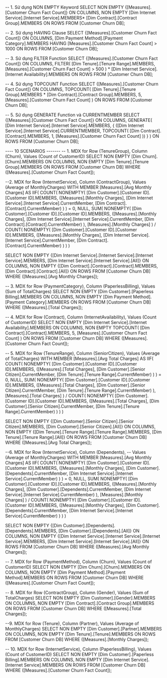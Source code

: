 ﻿-- 1. Sử dụng NON EMPTY Keyword
SELECT
    NON EMPTY {[Measures].[Customer Churn Fact Count]} ON COLUMNS,
    NON EMPTY [Dim Internet Service].[Internet Service].MEMBERS*
              [Dim Contract].[Contract Group].MEMBERS ON ROWS
FROM [Customer Churn DB];

-- 2. Sử dụng HAVING Clause
SELECT
    {[Measures].[Customer Churn Fact Count]} ON COLUMNS,
    [Dim Payment Method].[Payment Category].MEMBERS
        HAVING [Measures].[Customer Churn Fact Count] > 1000 ON ROWS
FROM [Customer Churn DB];

-- 3. Sử dụng FILTER Function
SELECT
    {[Measures].[Customer Churn Fact Count]} ON COLUMNS,
    FILTER(
        [Dim Tenure].[Tenure Range].MEMBERS,
        [Measures].[Customer Churn Fact Count] > 500
    ) * [Dim Internet Service].[Internet Availability].MEMBERS ON ROWS
FROM [Customer Churn DB];

-- 4. Sử dụng TOPCOUNT Function
SELECT
    {[Measures].[Customer Churn Fact Count]} ON COLUMNS,
    TOPCOUNT(
        [Dim Tenure].[Tenure Group].MEMBERS *
        [Dim Contract].[Contract Group].MEMBERS,
        5,
        [Measures].[Customer Churn Fact Count]
    ) ON ROWS
FROM [Customer Churn DB];

-- 5. Sử dụng GENERATE Function và CURRENTMEMBER
SELECT
    {[Measures].[Customer Churn Fact Count]} ON COLUMNS,
    GENERATE(
        [Dim Internet Service].[Internet Service].MEMBERS,
        {
            ([Dim Internet Service].[Internet Service].CURRENTMEMBER,
             TOPCOUNT(
                 [Dim Contract].[Contract].MEMBERS,
                 1,
                 [Measures].[Customer Churn Fact Count]
             ))
        }
    ) ON ROWS
FROM [Customer Churn DB];

---- 10 SCENARIOS -------
-- 1. MDX for Row (TenureGroup), Column (Churn), Values (Count of CustomerID)
SELECT
    NON EMPTY [Dim Churn].[Churn].MEMBERS ON COLUMNS,
    NON EMPTY [Dim Tenure].[Tenure Group].MEMBERS ON ROWS
FROM [Customer Churn DB]
WHERE ([Measures].[Customer Churn Fact Count]);


--2. MDX for Row (InternetService), Column (ContractGroup), Values (Average of MonthlyCharges)
WITH 
MEMBER [Measures].[Avg Monthly Charges] AS
    IIF(
        COUNT(
            NONEMPTY(
                [Dim Customer].[Customer ID].[Customer ID].MEMBERS,
                ([Measures].[Monthly Charges],
                 [Dim Internet Service].[Internet Service].CurrentMember,
                 [Dim Contract].[Contract].CurrentMember)
            )
        ) = 0,
        NULL,
        SUM(
            NONEMPTY(
                [Dim Customer].[Customer ID].[Customer ID].MEMBERS,
                ([Measures].[Monthly Charges],
                 [Dim Internet Service].[Internet Service].CurrentMember,
                 [Dim Contract].[Contract].CurrentMember)
            ),
            [Measures].[Monthly Charges]
        ) /
        COUNT(
            NONEMPTY(
                [Dim Customer].[Customer ID].[Customer ID].MEMBERS,
                ([Measures].[Monthly Charges],
                 [Dim Internet Service].[Internet Service].CurrentMember,
                 [Dim Contract].[Contract].CurrentMember)
            )
        )
    )

SELECT
    NON EMPTY 
        {[Dim Internet Service].[Internet Service].[Internet Service].MEMBERS, [Dim Internet Service].[Internet Service].[All]} ON COLUMNS,
    NON EMPTY 
        {[Dim Contract].[Contract].[Contract].MEMBERS, [Dim Contract].[Contract].[All]} ON ROWS
FROM [Customer Churn DB]
WHERE ([Measures].[Avg Monthly Charges]);

-- 3. MDX for Row (PaymentCategory), Column (PaperlessBilling), Values (Sum of TotalCharges)
SELECT
    NON EMPTY [Dim Customer].[Paperless Billing].MEMBERS ON COLUMNS,
    NON EMPTY [Dim Payment Method].[Payment Category].MEMBERS ON ROWS
FROM [Customer Churn DB]
WHERE ([Measures].[Total Charges]);

-- 4. MDX for Row (Contract), Column (InternetAvailability), Values (Count of CustomerID)
SELECT
    NON EMPTY [Dim Internet Service].[Internet Availability].MEMBERS ON COLUMNS,
    NON EMPTY TOPCOUNT(
        [Dim Contract].[Contract].MEMBERS,
        5,
        [Measures].[Customer Churn Fact Count]
    ) ON ROWS
FROM [Customer Churn DB]
WHERE ([Measures].[Customer Churn Fact Count]);

-- 5. MDX for Row (TenureRange), Column (SeniorCitizen), Values (Average of TotalCharges)
WITH 
MEMBER [Measures].[Avg Total Charges] AS
    IIF(
        COUNT(
            NONEMPTY(
                [Dim Customer].[Customer ID].[Customer ID].MEMBERS,
                ([Measures].[Total Charges],
                 [Dim Customer].[Senior Citizen].CurrentMember,
                 [Dim Tenure].[Tenure Range].CurrentMember)
            )
        ) = 0,
        NULL,
        SUM(
            NONEMPTY(
                [Dim Customer].[Customer ID].[Customer ID].MEMBERS,
                ([Measures].[Total Charges],
                 [Dim Customer].[Senior Citizen].CurrentMember,
                 [Dim Tenure].[Tenure Range].CurrentMember)
            ),
            [Measures].[Total Charges]
        ) /
        COUNT(
            NONEMPTY(
                [Dim Customer].[Customer ID].[Customer ID].MEMBERS,
                ([Measures].[Total Charges],
                 [Dim Customer].[Senior Citizen].CurrentMember,
                 [Dim Tenure].[Tenure Range].CurrentMember)
            )
        )
    )

SELECT
    NON EMPTY 
        {[Dim Customer].[Senior Citizen].[Senior Citizen].MEMBERS, [Dim Customer].[Senior Citizen].[All]} ON COLUMNS,
    NON EMPTY 
        {[Dim Tenure].[Tenure Range].[Tenure Range].MEMBERS, [Dim Tenure].[Tenure Range].[All]} ON ROWS
FROM [Customer Churn DB]
WHERE ([Measures].[Avg Total Charges]);

--6. MDX for Row (InternetService), Column (Dependents), 
-- Values (Average of MonthlyCharges)
WITH 
MEMBER [Measures].[Avg Monthly Charges] AS
    IIF(
        COUNT(
            NONEMPTY(
                [Dim Customer].[Customer ID].[Customer ID].MEMBERS,
                ([Measures].[Monthly Charges],
                 [Dim Customer].[Dependents].CurrentMember,
                 [Dim Internet Service].[Internet Service].CurrentMember)
            )
        ) = 0,
        NULL,
        SUM(
            NONEMPTY(
                [Dim Customer].[Customer ID].[Customer ID].MEMBERS,
                ([Measures].[Monthly Charges],
                 [Dim Customer].[Dependents].CurrentMember,
                 [Dim Internet Service].[Internet Service].CurrentMember)
            ),
            [Measures].[Monthly Charges]
        ) /
        COUNT(
            NONEMPTY(
                [Dim Customer].[Customer ID].[Customer ID].MEMBERS,
                ([Measures].[Monthly Charges],
                 [Dim Customer].[Dependents].CurrentMember,
                 [Dim Internet Service].[Internet Service].CurrentMember)
            )
        )
    )

SELECT
    NON EMPTY 
        {[Dim Customer].[Dependents].[Dependents].MEMBERS, [Dim Customer].[Dependents].[All]} ON COLUMNS,
    NON EMPTY 
        {[Dim Internet Service].[Internet Service].[Internet Service].MEMBERS, [Dim Internet Service].[Internet Service].[All]} ON ROWS
FROM [Customer Churn DB]
WHERE ([Measures].[Avg Monthly Charges]);


-- 7. MDX for Row (PaymentMethod), Column (Churn), Values (Count of CustomerID)
SELECT
    NON EMPTY [Dim Churn].[Churn].MEMBERS ON COLUMNS,
    NON EMPTY [Dim Payment Method].[Payment Method].MEMBERS ON ROWS
FROM [Customer Churn DB]
WHERE ([Measures].[Customer Churn Fact Count]);

-- 8. MDX for Row (ContractGroup), Column (Gender), Values (Sum of TotalCharges)
SELECT
    NON EMPTY [Dim Customer].[Gender].MEMBERS ON COLUMNS,
    NON EMPTY [Dim Contract].[Contract Group].MEMBERS ON ROWS
FROM [Customer Churn DB]
WHERE ([Measures].[Total Charges]);

--9. MDX for Row (Tenure), Column (Partner), Values (Average of MonthlyCharges)
SELECT
    NON EMPTY [Dim Customer].[Partner].MEMBERS ON COLUMNS,
    NON EMPTY [Dim Tenure].[Tenure].MEMBERS ON ROWS
FROM [Customer Churn DB]
WHERE ([Measures].[Monthly Charges]);

-- 10. MDX for Row (InternetService), Column (PaperlessBilling), Values (Count of CustomerID)
SELECT
    NON EMPTY [Dim Customer].[Paperless Billing].MEMBERS ON COLUMNS,
    NON EMPTY [Dim Internet Service].[Internet Service].MEMBERS ON ROWS
FROM [Customer Churn DB]
WHERE ([Measures].[Customer Churn Fact Count]);

